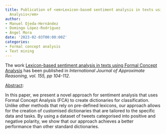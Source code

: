 ```yaml
---
title: Publication of <em>Lexicon-based sentiment analysis in texts using Formal Concept
  Analysis</em>
author:
- Manuel Ojeda-Hernández
- Domingo López-Rodríguez
- Ángel Mora
date: '2023-02-03T00:00:00Z'
categories:
- Formal concept analysis
- Text mining
---
```


The work <u>Lexicon-based sentiment analysis in texts using Formal Concept Analysis</u> has been published in <em><em>International Journal of Approximate Reasoning</em>, vol. 155, pp 104-112</em>.

<u>Abstract</u>:


In this paper, we present a novel approach for sentiment analysis that uses Formal Concept Analysis (FCA) to create dictionaries for classification. Unlike other methods that rely on pre-defined lexicons, our approach allows for the creation of customised dictionaries that are tailored to the specific data and tasks. By using a dataset of tweets categorised into positive and negative polarity, we show that our approach achieves a better performance than other standard dictionaries.

